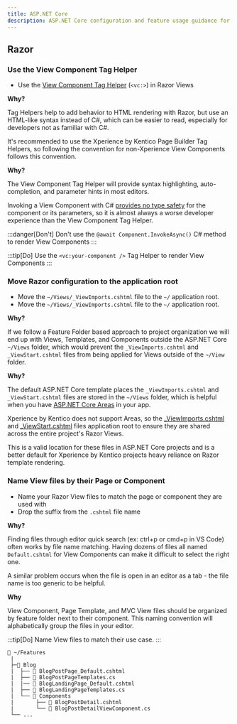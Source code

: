 ```yaml
---
title: ASP.NET Core
description: ASP.NET Core configuration and feature usage guidance for Xperience by Kentico.
---
```



## Razor

### Use the View Component Tag Helper

<Recommend />

- Use the [View Component Tag Helper](https://learn.microsoft.com/en-us/aspnet/core/mvc/views/view-components?view=aspnetcore-7.0#invoke-a-view-component-as-a-tag-helper-1) (`<vc:>`)
  in Razor Views

**Why?**

Tag Helpers help to add behavior to HTML rendering with Razor, but use an HTML-like syntax
instead of C#, which can be easier to read, especially for developers not as familiar with C#.

It's recommended to use the Xperience by Kentico Page Builder Tag Helpers, so following the convention
for non-Xperience View Components follows this convention.

**Why?**

The View Component Tag Helper will provide syntax highlighting, auto-completion, and parameter hints in most editors.

Invoking a View Component with C# [provides no type safety](https://learn.microsoft.com/en-us/aspnet/core/mvc/views/view-components?view=aspnetcore-7.0#invoke-a-view-component-1)
for the component or its parameters, so it is almost always a worse developer experience than the View Component Tag Helper.

:::danger[Don't]
Don't use the `@await Component.InvokeAsync()` C# method to render View Components
:::

:::tip[Do]
Use the `<vc:your-component />` Tag Helper to render View Components
:::

### Move Razor configuration to the application root

<Recommend />

- Move the `~/Views/_ViewImports.cshtml` file to the `~/` application root.
- Move the `~/Views/_ViewImports.cshtml` file to the `~/` application root.

**Why?**

If we follow a Feature Folder based approach to project organization we will end up with Views, Templates, and Components
outside the ASP.NET Core `~/Views` folder, which would prevent the `_ViewImports.cshtml` and `_ViewStart.cshtml` files
from being applied for Views outside of the `~/View` folder.

**Why?**

The default ASP.NET Core template places the `_ViewImports.cshtml` and `_ViewStart.cshtml`
files are stored in the `~/Views` folder, which is helpful when you have
[ASP.NET Core Areas](https://learn.microsoft.com/en-us/aspnet/core/mvc/controllers/areas) in your app.

Xperience by Kentico does not support Areas,
so the [\_ViewImports.cshtml](https://learn.microsoft.com/en-us/aspnet/core/mvc/controllers/areas?view=aspnetcore-6.0#_viewimportscshtml)
and [\_ViewStart.cshtml](https://learn.microsoft.com/en-us/aspnet/core/mvc/controllers/areas?view=aspnetcore-6.0#shared-layout-for-areas-using-the-_viewstartcshtml-file) files
application root to ensure they are shared across the entire project's Razor Views.

This is a valid location for these files in ASP.NET Core projects and is a better
default for Xperience by Kentico projects heavy reliance on Razor template rendering.

### Name View files by their Page or Component

<Suggest />

- Name your Razor View files to match the page or component they are used with
- Drop the suffix from the `.cshtml` file name

**Why?**

Finding files through editor quick search (ex: ctrl+p or cmd+p in VS Code) often
works by file name matching. Having dozens of files all named `Default.cshtml`
for View Components can make it difficult to select the right one.

A similar problem occurs when the file is open in an editor as a tab - the file
name is too generic to be helpful.

**Why**

View Component, Page Template, and MVC View files should be organized by feature folder
next to their component. This naming convention will alphabetically group the files in your editor.

:::tip[Do]
Name View files to match their use case.
:::

```
🌳 ~/Features
 |
 ├─📁 Blog
 |  ├── 📄 BlogPostPage_Default.cshtml
 |  ├── 📄 BlogPostPageTemplates.cs
 |  |── 📄 BlogLandingPage_Default.cshtml
 |  ├── 📄 BlogLandingPageTemplates.cs
 |  └── 📁 Components
 |       ├── 📄 BlogPostDetail.cshtml
 |       └── 📄 BlogPostDetailViewComponent.cs
 └── ...
```
